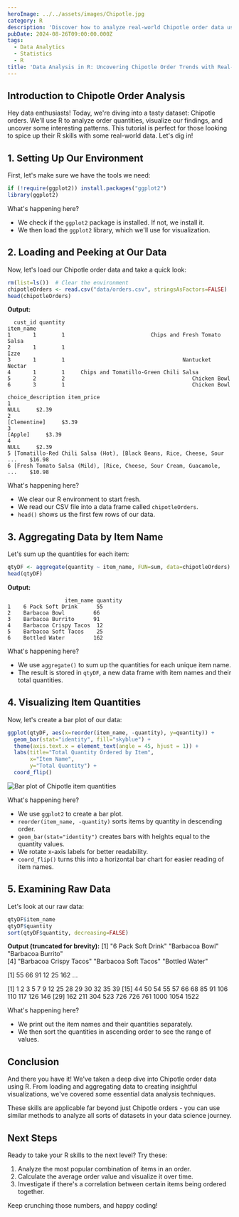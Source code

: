 ```yaml
---
heroImage: ../../assets/images/Chipotle.jpg
category: R
description: 'Discover how to analyze real-world Chipotle order data using R, from data cleaning to visualization, to uncover trends and insights.'
pubDate: 2024-08-26T09:00:00.000Z
tags:
  - Data Analytics
  - Statistics
  - R
title: 'Data Analysis in R: Uncovering Chipotle Order Trends with Real-World Data'
---
```


## Introduction to Chipotle Order Analysis

Hey data enthusiasts! Today, we're diving into a tasty dataset: Chipotle orders. We'll use R to analyze order quantities, visualize our findings, and uncover some interesting patterns. This tutorial is perfect for those looking to spice up their R skills with some real-world data. Let's dig in!

## 1. Setting Up Our Environment

First, let's make sure we have the tools we need:

```r
if (!require(ggplot2)) install.packages("ggplot2")
library(ggplot2)
```

What's happening here?

- We check if the `ggplot2` package is installed. If not, we install it.
- We then load the `ggplot2` library, which we'll use for visualization.

## 2. Loading and Peeking at Our Data

Now, let's load our Chipotle order data and take a quick look:

```r
rm(list=ls())  # Clear the environment
chipotleOrders <- read.csv("data/orders.csv", stringsAsFactors=FALSE)
head(chipotleOrders)
```

**Output:**

```
  cust_id quantity                                              item_name
1       1        1                           Chips and Fresh Tomato Salsa
2       1        1                                                   Izze
3       1        1                                     Nantucket Nectar
4       1        1     Chips and Tomatillo-Green Chili Salsa
5       2        2                                        Chicken Bowl
6       3        1                                        Chicken Bowl
                                                      choice_description item_price
1                                                                   NULL     $2.39
2                                                           [Clementine]     $3.39
3                                                                [Apple]     $3.39
4                                                                   NULL     $2.39
5 [Tomatillo-Red Chili Salsa (Hot), [Black Beans, Rice, Cheese, Sour ...    $16.98
6 [Fresh Tomato Salsa (Mild), [Rice, Cheese, Sour Cream, Guacamole, ...    $10.98
```

What's happening here?

- We clear our R environment to start fresh.
- We read our CSV file into a data frame called `chipotleOrders`.
- `head()` shows us the first few rows of our data.

## 3. Aggregating Data by Item Name

Let's sum up the quantities for each item:

```r
qtyDF <- aggregate(quantity ~ item_name, FUN=sum, data=chipotleOrders)
head(qtyDF)
```

**Output:**

```
                  item_name quantity
1    6 Pack Soft Drink      55
2    Barbacoa Bowl         66
3    Barbacoa Burrito      91
4    Barbacoa Crispy Tacos  12
5    Barbacoa Soft Tacos    25
6    Bottled Water         162
```

What's happening here?

- We use `aggregate()` to sum up the quantities for each unique item name.
- The result is stored in `qtyDF`, a new data frame with item names and their total quantities.

## 4. Visualizing Item Quantities

Now, let's create a bar plot of our data:

```r
ggplot(qtyDF, aes(x=reorder(item_name, -quantity), y=quantity)) +
  geom_bar(stat="identity", fill="skyblue") +
  theme(axis.text.x = element_text(angle = 45, hjust = 1)) +
  labs(title="Total Quantity Ordered by Item",
       x="Item Name",
       y="Total Quantity") +
  coord_flip()
```

![Bar plot of Chipotle item quantities](../../assets/images/quantityOrdered.png)

What's happening here?

- We use `ggplot2` to create a bar plot.
- `reorder(item_name, -quantity)` sorts items by quantity in descending order.
- `geom_bar(stat="identity")` creates bars with heights equal to the quantity values.
- We rotate x-axis labels for better readability.
- `coord_flip()` turns this into a horizontal bar chart for easier reading of item names.

## 5. Examining Raw Data

Let's look at our raw data:

```r
qtyDF$item_name
qtyDF$quantity
sort(qtyDF$quantity, decreasing=FALSE)
```

**Output (truncated for brevity):**
[1] "6 Pack Soft Drink" "Barbacoa Bowl" "Barbacoa Burrito"  
[4] "Barbacoa Crispy Tacos" "Barbacoa Soft Tacos" "Bottled Water"

[1] 55 66 91 12 25 162 ...

[1] 1 2 3 5 7 9 12 25 28 29 30 32 35 39
[15] 44 50 54 55 57 66 68 85 91 106 110 117 126 146
[29] 162 211 304 523 726 726 761 1000 1054 1522

What's happening here?

- We print out the item names and their quantities separately.
- We then sort the quantities in ascending order to see the range of values.

## Conclusion

And there you have it! We've taken a deep dive into Chipotle order data using R. From loading and aggregating data to creating insightful visualizations, we've covered some essential data analysis techniques.

These skills are applicable far beyond just Chipotle orders - you can use similar methods to analyze all sorts of datasets in your data science journey.

## Next Steps

Ready to take your R skills to the next level? Try these:

1. Analyze the most popular combination of items in an order.
2. Calculate the average order value and visualize it over time.
3. Investigate if there's a correlation between certain items being ordered together.

Keep crunching those numbers, and happy coding!

